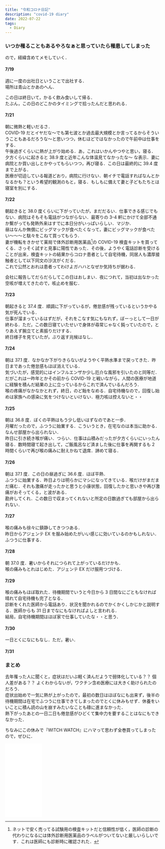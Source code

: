 ```yaml
---
title: "令和コロナ日記"
description: "covid-19 diary"
date: 2022-07-22
tags:
  - Diary
---
```


### いつか罹ることもあるやろなぁと思っていたら罹患してしまった

ので，経緯含めてメモしていく．

#### 7/19

週に一度の出社日ということで出社する．  
場所は青山とかあのへん．

この日は終日いて，かるく飲み食いして帰る．  
たぶん，この日のどこかのタイミングで拾ったんだと思われる．

#### 7/21

朝に微熱と軽いだるさ．  
COVID-19 だとイヤだな〜でも第七波とか過去最大規模とか言ってるからそういうこともあるだろうな〜と思いつつ，休むほどではなかったので午前中は仕事をする．  
午後過ぎくらいに熱が上がり始める．あ，これはいかんやつやと思い，寝る．  
夕方くらいに起きると 38.9 度と近年こんな体温見てなかったな〜 な表示．妻に病院とか買い出しとかやってもらいつつ，再び寝る．この日は最終的に 39.4 度まで上がる．  
医療が切迫している報道どおり，病院に行けない．朝イチで電話すればなんとかなるかも？という希望的観測のもと，寝る．もしもに備えて妻と子どもたちとは寝室を別にする．

#### 7/22

朝起きると 38.0 度くらいに下がっていたが，まだだるい．仕事できる感じでもない．病院はそもそも電話がつながらない．最寄りの 3-4 軒にかけて全部不通か繋がっても発熱外来はすでに本日分がいっぱいらしい．マジか．  
昼はなんか無償にビッグマックが食べたくなって，妻にビッグマックが食べたい〜〜〜と駄々をこねて買ってもらう．  
妻が機転をきかせて薬局で体外診断用医薬品[^1]の COVID-19 検査キットを買ってくる．さっそく試すと見事に陽性であった．その後，ようやく電話診断を受けることが出来，検査キットの結果からコロナ患者として自宅待機，同居人も濃厚接触者として以下同文の沙汰がくだる．    
これで公然とおれは患者ってわけよガハハとなぜか気持ちが据わる．

会社に報告してだらだらしてこの日はおしまい．夜につれて，当初は出なかった空咳が増えてきたので，咳止めを服む．


#### 7/23

朝起きると 37.4 度．順調に下がっているが，倦怠感が残っているというかやる気が死んでいる．  
仕事が溜まっているはずだが，それをこなす気にもなれず，ぼーっとして一日が終わる．ただ，この数日寝ていたせいで身体が尋常じゃなく鈍っていたので，とりあえず腕立てと素振りだけする．  
終日様子を見ていたが，ぶり返す兆候はなし．


#### 7/24

朝は 37.1 度．なかなか下がりきらないがようやく平熱水準まで戻ってきた．昨日まであった倦怠感もほぼ消えている．  
気づいたが，感覚的にはインフルエンザか少し厄介な風邪を引いたのと同等だ．だがこれは一昨年とかその前から COVID-19 と戦いながら，人間の医療が地道に経験を積んだ結果の上に立っているからこれで済んでいるんだろう．  
喉の疼痛がなかなかとれず，終日，のど飴をなめる．自宅待機なので，回復し始めは家族への感染に気をつけないといけない．極力咳は控えないと・・

#### 7/25

朝は 36.8 度．ぼくの平熱はもう少し低いはずなのであと一歩．  
月曜だったので，ふつうに始業する．こういうとき，在宅なのは本当に助かる．なんせ部屋から出られない．  
昨日に引き続き喉が痛い．つらい．仕事は山積みだったが夕方くらいにいったん寝る．数時間寝て起き出して，ご飯風呂など済ました後に仕事を再開するも 2 時間くらいで再び喉の痛みに耐えかねて退席．諦めて寝る．


#### 7/26

朝は 37.1 度．この日の昼過ぎに 36.6 度．ほぼ平熱．  
ふつうに始業する．昨日よりは明らかにマシになってきている．喉だけがまだまだ痛む．それも激痛が走ったかと思うと小康状態，回復したかと思いきや再び激痛がおそってくる，と波がある．  
勘弁してくれ．この数日で収まってくれないと所定の日数過ぎても部屋から出られない．

#### 7/27

喉の痛みも徐々に鎮静してきつつある．  
昨日からアジェンテ EX を服み始めたがいい感じに効いているのかもしれない．ふつうに仕事する．

#### 7/28

朝 37.0 度．暑いからそれにつられて上がっているだけかも．  
喉の痛みもとれはじめた．アジェンテ EX だけ服用つづける．

#### 7/29

喉の痛みもほぼ取れた．待機期間でいうと今日から 3 日間なにごともなければ晴れて自宅待機も完了となる．  
診断をくれた医師から電話あり．状況を聞かれるのでかくかくしかじかと説明する．医師からも 31 日までなにもなければよしと言われる．  
結局，自宅待機期間はほぼ家で仕事していたな・・と思う．


#### 7/30

一日とくになにもなし．ただ，暑い．

#### 7/31


### まとめ

去年罹った人に聞くと，症状はだいぶ軽く済んだようで弱体化している？？ 個人差がある？？ よくわからないが，ワクチン含め医療には大きく助けられたのだろう．  
症状出始めで一気に熱が上がったので，最初の数日はほぼなにも出来ず，後半の待機期間は在宅でふつうに仕事できてしまったのでとくに休みもせず．休養をいいことに積ん読の山を崩すみたいなことも碌に進まなかった．  
熱下がったあとの一日二日も倦怠感がひどくて集中力を要することはなにもできなかった．

ちなみにこの休みで『WITCH WATCH』にハマって思わず全巻買ってしまったので，ぜひに．

<iframe sandbox="allow-popups allow-scripts allow-modals allow-forms allow-same-origin" style="width:120px;height:240px;" marginwidth="0" marginheight="0" scrolling="no" frameborder="0" src="//rcm-fe.amazon-adsystem.com/e/cm?lt1=_top&bc1=FFFFFF&IS2=1&bg1=FFFFFF&fc1=000000&lc1=0000FF&t=daycrift-22&language=ja_JP&o=9&p=8&l=as4&m=amazon&f=ifr&ref=as_ss_li_til&asins=B093L3255F&linkId=ebea2ffc261bf2575751a7a066d17469"></iframe>


[^1]: ネットで安く売ってる試験用の検査キットだと信頼性が低く，医師の診断の代わりになるには体外診断用医薬品のラベルがついてないと厳しいらしいです．これは医師にも診断時に確認された．